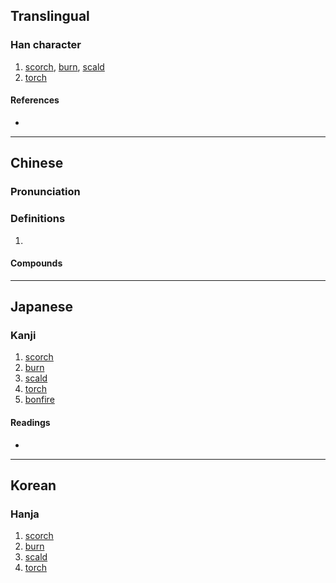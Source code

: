 {{character info/new}}
==Translingual==

===Han character===
{{Han char|rn=86|rad=火|as=12|sn=16|four=90831|canj=FOGF|ids=⿰火焦}}

# [[scorch]], [[burn]], [[scald]]
# [[torch]]

====References====
* {{Han ref|kx=0682.210|dkj=19410|dj=1094.150|hdz=32234.070|uh=71CB|ud=29131|bh=EA4E|bd=59982}}

----

==Chinese==
{{zh-forms}}

===Pronunciation===
{{zh-pron
|m=jiāo
|m-s=
|dg=
|c=ziu1
|c-t=
|g=
|h=pfs=
|j=
|mb=
|md=
|mn=
|mn-t=
|w=
|x=
|mc=y
|oc=y
|cat=n
}}

===Definitions===
{{zh-hanzi}}

# {{rfdef|lang=zh}}

====Compounds====
{{zh-der|燋金爍石|燋爛|燋鑠|燋心|燋頭爛額|燋金流石|近火先燋}}

----

==Japanese==

===Kanji===
{{ja-kanji|grade=|rs=火12}}

# [[scorch]]
# [[burn]]
# [[scald]]
# [[torch]]
# [[bonfire]]

====Readings====
* {{ja-readings|on=しょう,じょう,せき,しゃく|kun=たいまつ}}

----

==Korean==

===Hanja===
{{ko-hanja|hangeul=초|eumhun=|rv=cho|mr=ch'o|y=cho}}

# [[scorch]]
# [[burn]]
# [[scald]]
# [[torch]]
